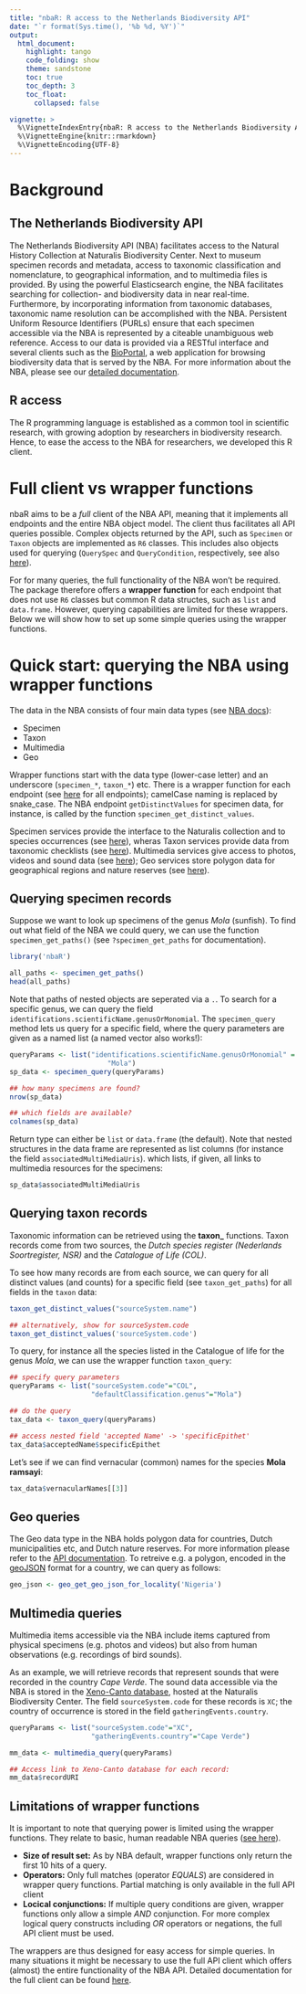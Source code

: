 ```yaml
---
title: "nbaR: R access to the Netherlands Biodiversity API"
date: "`r format(Sys.time(), '%b %d, %Y')`"
output:
  html_document:
    highlight: tango
    code_folding: show
    theme: sandstone
    toc: true
    toc_depth: 3
    toc_float:
      collapsed: false

vignette: >
  %\VignetteIndexEntry{nbaR: R access to the Netherlands Biodiversity API}
  %\VignetteEngine{knitr::rmarkdown}
  %\VignetteEncoding{UTF-8}
---
```


# Background
  
## The Netherlands Biodiversity API

The Netherlands Biodiversity API (NBA) facilitates access to the
Natural History Collection at Naturalis Biodiversity Center. Next to
museum specimen records and metadata, access to taxonomic
classification and nomenclature, to geographical information, and to
multimedia files is provided. By using the powerful Elasticsearch
engine, the NBA facilitates searching for collection- and biodiversity
data in near real-time. Furthermore, by incorporating information from
taxonomic databases, taxonomic name resolution can be accomplished
with the NBA. Persistent Uniform Resource Identifiers (PURLs) ensure
that each specimen accessible via the NBA is represented by a citeable
unambiguous web reference. Access to our data is provided via a
RESTful interface and several clients such as the
[BioPortal](http://bioportal.naturalis.nl/), a web application for
browsing biodiversity data that is served by the NBA.  For more
information about the NBA, please see our
[detailed documentation](http://docs.biodiversitydata.nl/).
  
## R access

The R programming language is established as a common tool in
scientific research, with growing adoption by researchers in
biodiversity research.  Hence, to ease the access to the NBA for
researchers, we developed this R client.
  
# Full client vs wrapper functions

nbaR aims to be a *full* client of the NBA API, meaning that it
implements all endpoints and the entire NBA object model.  The client
thus facilitates all API queries possible.  Complex objects returned
by the API, such as `Specimen` or `Taxon` objects are implemented as
`R6` classes. This includes also objects used for querying
(`QuerySpec` and `QueryCondition`, respectively, see also
[here](apiclient.html)).

For for many queries, the full functionality of the NBA won't be
required. The package therefore offers a **wrapper function** for each
endpoint that does not use `R6` classes but common R data structes,
such as `list` and `data.frame`. However, querying capabilities are
limited for these wrappers. Below we will show how to set up some
simple queries using the wrapper functions.

# Quick start: querying the NBA using wrapper functions

The data in the NBA consists of four main data types (see
[NBA docs](http://docs.biodiversitydata.nl/)):
  
  * Specimen
  * Taxon
  * Multimedia
  * Geo

Wrapper functions start with the data type (lower-case letter) and an
underscore (`specimen_*`, `taxon_*`) etc. There is a wrapper function
for each endpoint (see
[here](https://docs.biodiversitydata.nl/endpoints-reference/) for all
endpoints); camelCase naming is replaced by snake_case. The NBA
endpoint `getDistinctValues` for specimen data, for instance, is
called by the function `specimen_get_distinct_values`.

Specimen services provide the interface to the Naturalis collection
and to species occurrences (see
[here](https://docs.biodiversitydata.nl/en/latest/doc-spec-services/specimen/)),
wheras Taxon services provide data from taxonomic checklists (see
[here](https://docs.biodiversitydata.nl/en/latest/doc-spec-services/taxon/)).
Multimedia services give access to photos, videos and sound data (see
[here](https://docs.biodiversitydata.nl/en/latest/doc-spec-services/multimedia/));
Geo services store polygon data for geographical regions and nature
reserves (see
[here](https://docs.biodiversitydata.nl/en/latest/doc-spec-services/geo/)).

## Querying specimen records

Suppose we want to look up specimens of the genus *Mola* (sunfish). 
To find out what field of the NBA we could query, we can use the 
function `specimen_get_paths()` (see `?specimen_get_paths` for 
documentation).

```r
library('nbaR')

all_paths <- specimen_get_paths()
head(all_paths)
```

Note that paths of nested objects are seperated via a `.`.  To search
for a specific genus, we can query the field
`identifications.scientificName.genusOrMonomial`.  The
`specimen_query` method lets us query for a specific field, where the
query parameters are given as a named list (a named vector also
works!):

```r
queryParams <- list("identifications.scientificName.genusOrMonomial" =
                        "Mola")
sp_data <- specimen_query(queryParams)

## how many specimens are found?
nrow(sp_data)

## which fields are available?
colnames(sp_data)
```

Return type can either be `list` or `data.frame` (the default).  Note
that nested structures in the data frame are represented as list
columns (for instance the field `associatedMultiMediaUris`). which
lists, if given, all links to multimedia resources for the specimens:

```r
sp_data$associatedMultiMediaUris
```


## Querying taxon records

Taxonomic information can be retrieved using the **taxon_** functions.
Taxon records come from two sources, the *Dutch species register
(Nederlands Soortregister, NSR)* and the *Catalogue of Life (COL)*.

To see how many records are from each source, we can query for all
distinct values (and counts) for a specific field (see
`taxon_get_paths`) for all fields in the `taxon` data:

```r
taxon_get_distinct_values("sourceSystem.name")

## alternatively, show for sourceSystem.code
taxon_get_distinct_values('sourceSystem.code')
```

To query, for instance all the species listed in the Catalogue of life
for the genus *Mola*, we can use the wrapper function `taxon_query`:

```r
## specify query parameters
queryParams <- list("sourceSystem.code"="COL",
                    "defaultClassification.genus"="Mola")

## do the query
tax_data <- taxon_query(queryParams)

## access nested field 'accepted Name' -> 'specificEpithet'
tax_data$acceptedName$specificEpithet
```

Let's see if we can find vernacular (common) names for the
species **Mola ramsayi**:

```r
tax_data$vernacularNames[[3]]
```

## Geo queries

The Geo data type in the NBA holds polygon data for countries, Dutch
municipalities etc, and Dutch nature reserves. For more information
please refer to the
[API documentation](https://docs.biodiversitydata.nl/en/latest/doc-spec-services/geo/).
To retreive e.g. a polygon, encoded in the
[geoJSON](http://geojson.org/) format for a country, we can query as
follows:


```r
geo_json <- geo_get_geo_json_for_locality('Nigeria')
```

## Multimedia queries

Multimedia items accessible via the NBA include items captured from
physical specimens (e.g. photos and videos) but also from human
observations (e.g. recordings of bird sounds).

As an example, we will retrieve records that represent sounds that
were recorded in the country *Cape Verde*.  The sound data accessible
via the NBA is stored in the
[Xeno-Canto database](https://www.xeno-canto.org), hosted at the
Naturalis Biodiversity Center.  The field `sourceSystem.code` for
these records is `XC`; the country of occurrence is stored in the
field `gatheringEvents.country`.

```r
queryParams <- list("sourceSystem.code"="XC",
                    "gatheringEvents.country"="Cape Verde")

mm_data <- multimedia_query(queryParams)

## Access link to Xeno-Canto database for each record:
mm_data$recordURI
```

## Limitations of wrapper functions

It is important to note that querying power is limited using the
wrapper functions. They relate to basic, human readable NBA queries
([see here](https://docs.biodiversitydata.nl/en/latest/quickstart/)).

 * **Size of result set:** As by NBA default, wrapper functions 
   only return the first 10 hits of a query. 
 * **Operators:** Only full matches (operator *EQUALS*) are 
   considered in wrapper query functions. Partial matching is
   only available in the full API client
 * **Locical conjunctions:** If multiple query conditions are
   given, wrapper functions only allow a simple *AND* conjunction.
   For more complex logical query constructs including *OR* 
   operators or negations, the full API client must be used.

The wrappers are thus designed for easy access for simple queries.  In
many situations it might be necessary to use the full API client which
offers (almost) the entire functionality of the NBA API. Detailed
documentation for the full client can be found [here](apiclient.html).

 
